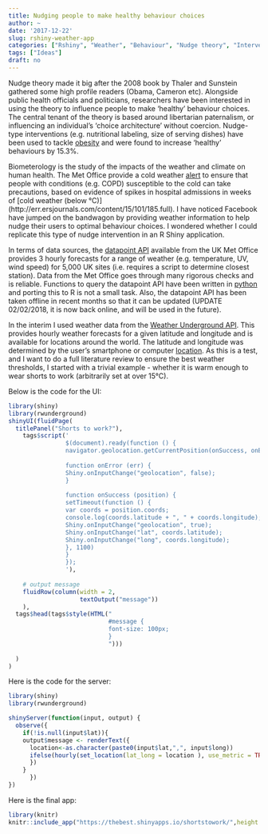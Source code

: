 ```yaml
---
title: Nudging people to make healthy behaviour choices
author: ~
date: '2017-12-22'
slug: rshiny-weather-app
categories: ["Rshiny", "Weather", "Behaviour", "Nudge theory", "Intervention", "app"]
tags: ["Ideas"]
draft: no
---
```


Nudge theory made it big after the 2008 book by Thaler and Sunstein gathered some high profile readers (Obama, Cameron etc). Alongside public health officials and politicians, researchers have been interested in using the theory to influence people to make 'healthy' behaviour choices. The central tenant of the theory is based around libertarian paternalism, or influencing an individual's 'choice architecture' without coercion. Nudge-type interventions (e.g. nutritional labeling, size of serving dishes) have been used to tackle [obesity](https://www.ncbi.nlm.nih.gov/pmc/articles/PMC4967524/) and were found to increase 'healthy' behaviours by 15.3%.

Biometerology is the study of the impacts of the weather and climate on human health. The Met Office provide a cold weather [alert](https://www.metoffice.gov.uk/public/weather/cold-weather-alert/#?tab=coldWeatherAlert) to ensure that people with conditions (e.g. COPD) susceptible to the cold can take precautions, based on evidence of spikes in hospital admissions in weeks of [cold weather (below °C)] (http://err.ersjournals.com/content/15/101/185.full). I have noticed Facebook have jumped on the bandwagon by providing weather information to help nudge their users to optimal behaviour choices. I wondered whether I could replicate this type of nudge intervention in an R Shiny application.

In terms of data sources, the [datapoint API](https://www.metoffice.gov.uk/datapoint) available from the UK Met Office provides 3 hourly forecasts for a range of weather (e.g. temperature, UV, wind speed) for 5,000 UK sites (i.e. requires a script to determine closest station). Data from the Met Office goes through many rigorous checks and is reliable. Functions to query the datapoint API have been written in [python](https://pypi.python.org/pypi/datapoint/) and porting this to R is not a small task. Also, the datapoint API has been taken offline in recent months so that it can be updated (UPDATE 02/02/2018, it is now back online, and will be used in the future).

In the interim I used weather data from the [Weather Underground API](https://www.wunderground.com/weather/api/). This provides hourly weather forecasts for a given latitude and longitude and is available for locations around the world. The latitude and longitude was determined by the user's smartphone or computer [location](https://github.com/AugustT/shiny_geolocation). As this is a test, and I want to do a full literature review to ensure the best weather thresholds, I started with a trivial example - whether it is warm enough to wear shorts to work (arbitrarily set at over 15°C). 

Below is the code for the UI:

```r
library(shiny)
library(rwunderground)
shinyUI(fluidPage(
  titlePanel("Shorts to work?"),
    tags$script('
                $(document).ready(function () {
                navigator.geolocation.getCurrentPosition(onSuccess, onError);
                
                function onError (err) {
                Shiny.onInputChange("geolocation", false);
                }
                
                function onSuccess (position) {
                setTimeout(function () {
                var coords = position.coords;
                console.log(coords.latitude + ", " + coords.longitude);
                Shiny.onInputChange("geolocation", true);
                Shiny.onInputChange("lat", coords.latitude);
                Shiny.onInputChange("long", coords.longitude);
                }, 1100)
                }
                });
                '),
    
    # output message
    fluidRow(column(width = 2,
                    textOutput("message"))
    ),
  tags$head(tags$style(HTML("
                            #message {
                            font-size: 100px;
                            }
                            ")))
  
  )
)
```

Here is the code for the server:

```r
library(shiny)
library(rwunderground)

shinyServer(function(input, output) {
  observe({
    if(!is.null(input$lat)){
    output$message <- renderText({
      location<-as.character(paste0(input$lat,",", input$long))
      ifelse(hourly(set_location(lat_long = location ), use_metric = TRUE, key = "", raw = FALSE, message = FALSE)[2,2]>15, "YES", "NO")
      })
    }
      })
})
```

Here is the final app:

```r
library(knitr)
knitr::include_app("https://thebest.shinyapps.io/shortstowork/",height ="600px")
```